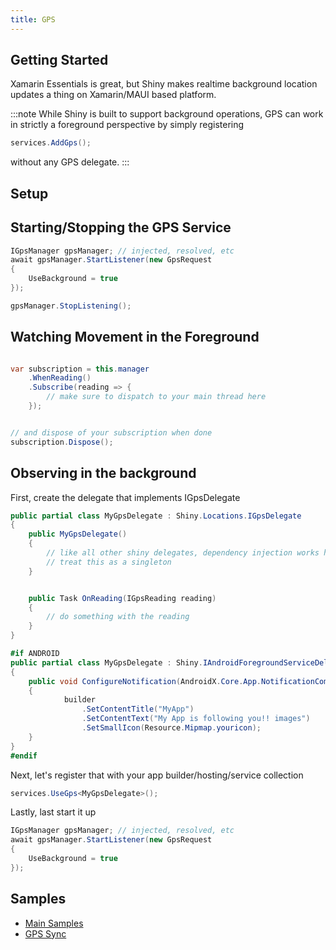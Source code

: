 ```yaml
---
title: GPS
---
```


## Getting Started
Xamarin Essentials is great, but Shiny makes realtime background location updates a thing on Xamarin/MAUI based platform.

:::note
While Shiny is built to support background operations, GPS can work in strictly a foreground perspective by simply registering
```csharp
services.AddGps();
```
without any GPS delegate.
:::

## Setup
<LibBuilder componentName="gps" client:load />

## Starting/Stopping the GPS Service

```csharp
IGpsManager gpsManager; // injected, resolved, etc
await gpsManager.StartListener(new GpsRequest
{
    UseBackground = true
});

gpsManager.StopListening();
```

## Watching Movement in the Foreground
```csharp

var subscription = this.manager
    .WhenReading()
    .Subscribe(reading => {
        // make sure to dispatch to your main thread here
    });


// and dispose of your subscription when done
subscription.Dispose();

```

## Observing in the background

First, create the delegate that implements IGpsDelegate

```csharp
public partial class MyGpsDelegate : Shiny.Locations.IGpsDelegate 
{
    public MyGpsDelegate() 
    {
        // like all other shiny delegates, dependency injection works here
        // treat this as a singleton
    }


    public Task OnReading(IGpsReading reading)
    {
        // do something with the reading
    }
}

#if ANDROID
public partial class MyGpsDelegate : Shiny.IAndroidForegroundServiceDelegate 
{
    public void ConfigureNotification(AndroidX.Core.App.NotificationCompat.Builder builder)
    {
            builder
                .SetContentTitle("MyApp")
                .SetContentText("My App is following you!! images")
                .SetSmallIcon(Resource.Mipmap.youricon);
    }    
}
#endif
```

Next, let's register that with your app builder/hosting/service collection

```csharp
services.UseGps<MyGpsDelegate>();
```

Lastly, last start it up
```csharp
IGpsManager gpsManager; // injected, resolved, etc
await gpsManager.StartListener(new GpsRequest
{
    UseBackground = true
});
```


## Samples

* [Main Samples](https://github.com/shinyorg/shiny/tree/master/samples/Sample.Maui/Gps)
* [GPS Sync](https://github.com/aritchie/ShinyGpsSync)